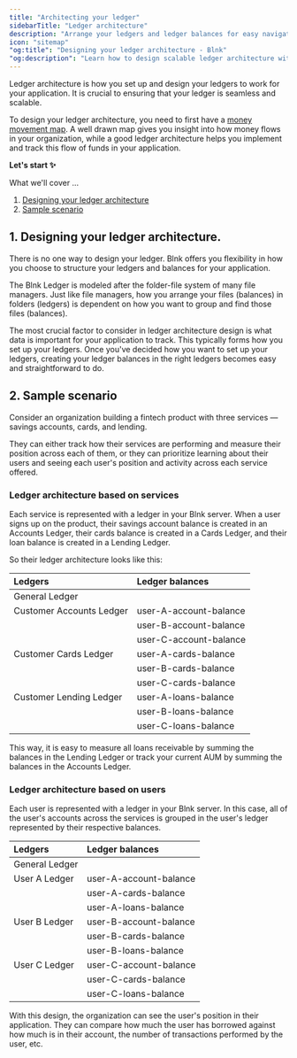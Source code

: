 ```yaml
---
title: "Architecting your ledger"
sidebarTitle: "Ledger architecture"
description: "Arrange your ledgers and ledger balances for easy navigation and scale."
icon: "sitemap"
"og:title": "Designing your ledger architecture - Blnk"
"og:description": "Learn how to design scalable ledger architecture with Blnk’s open-source ledger. Discover best practices for setting up ledgers and managing transactions in your fintech applications."
---
```



Ledger architecture is how you set up and design your ledgers to work for your application. It is crucial to ensuring that your ledger is seamless and scalable.

To design your ledger architecture, you need to first have a [money movement map](money-movement-map). A well drawn map gives you insight into how money flows in your organization, while a good ledger architecture helps you implement and track this flow of funds in your application.

**Let's start ✨**

What we'll cover …

1. [Designing your ledger architecture](#1-designing-your-ledger-architecture)
2. [Sample scenario](#2-sample-scenario)

## 1. Designing your ledger architecture.

There is no one way to design your ledger. Blnk offers you flexibility in how you choose to structure your ledgers and balances for your application.

The Blnk Ledger is modeled after the folder-file system of many file managers. Just like file managers, how you arrange your files (balances) in folders (ledgers) is dependent on how you want to group and find those files (balances). 

The most crucial factor to consider in ledger architecture design is what data is important for your application to track. This typically forms how you set up your ledgers. Once you've decided how you want to set up your ledgers, creating your ledger balances in the right ledgers becomes easy and straightforward to do.

## 2. Sample scenario

Consider an organization building a fintech product with three services — savings accounts, cards, and lending. 

They can either track how their services are performing and measure their position across each of them, or they can prioritize learning about their users and seeing each user's position and activity across each service offered.

### Ledger architecture based on services

Each service is represented with a ledger in your Blnk server. When a user signs up on the product, their savings account balance is created in an Accounts Ledger, their cards balance is created in a Cards Ledger, and their loan balance is created in a Lending Ledger.

So their ledger architecture looks like this:

| Ledgers | Ledger balances |
| :--- | :--- |
| General Ledger | |
| Customer Accounts Ledger | user-A-account-balance |
| | user-B-account-balance |
| | user-C-account-balance |
| Customer Cards Ledger | user-A-cards-balance |
| | user-B-cards-balance |
| | user-C-cards-balance |
| Customer Lending Ledger | user-A-loans-balance |
| | user-B-loans-balance |
| | user-C-loans-balance |

This way, it is easy to measure all loans receivable by summing the balances in the Lending Ledger or track your current AUM by summing the balances in the Accounts Ledger.

### Ledger architecture based on users

Each user is represented with a ledger in your Blnk server. In this case, all of the user's accounts across the services is grouped in the user's ledger represented by their respective balances. 

| Ledgers | Ledger balances |
| :--- | :--- |
|General Ledger | |
| User A Ledger | user-A-account-balance |
| | user-A-cards-balance |
| | user-A-loans-balance |
| User B Ledger | user-B-account-balance |
| | user-B-cards-balance |
| | user-B-loans-balance |
| User C Ledger | user-C-account-balance |
| | user-C-cards-balance |
| | user-C-loans-balance |

With this design, the organization can see the user's position in their application. They can compare how much the user has borrowed against how much is in their account, the number of transactions performed by the user, etc. 

<NeedHelp />